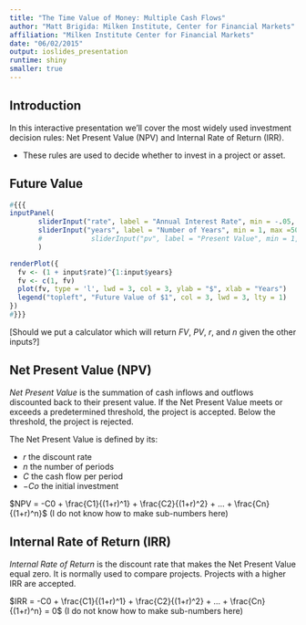 ```yaml
---
title: "The Time Value of Money: Multiple Cash Flows"
author: "Matt Brigida: Milken Institute, Center for Financial Markets"
affiliation: "Milken Institute Center for Financial Markets"
date: "06/02/2015"
output: ioslides_presentation
runtime: shiny
smaller: true
---
```


## Introduction

In this interactive presentation we'll cover the most widely used investment decision rules: Net Present Value (NPV) and Internal Rate of Return (IRR).

- These rules are used to decide whether to invest in a project or asset.




## Future Value
```r
#{{{
inputPanel(
	   sliderInput("rate", label = "Annual Interest Rate", min = -.05, max =0.5, step = .01, value = .05),
	   sliderInput("years", label = "Number of Years", min = 1, max =50, step = 1, value = 10)
	   #            sliderInput("pv", label = "Present Value", min = 1, max =50, step = 1, value = 10),
	   )

renderPlot({
  fv <- (1 + input$rate)^{1:input$years}
  fv <- c(1, fv)
  plot(fv, type = 'l', lwd = 3, col = 3, ylab = "$", xlab = "Years")
  legend("topleft", "Future Value of $1", col = 3, lwd = 3, lty = 1)
})
#}}}
```


[Should we put a calculator which will return *FV*, *PV*, *r*, and *n* given the other inputs?]

<!---
```r
#{{{
# inputPanel(
#            sliderInput("corr", label = "Stock Correlation", min = -1, max =1, step = 1, value = 1)
#            )
# 
# renderPlot({
#   par(mfrow = c(2,1), mai = c(.1,.8,.3,.1))
#   x <- seq(0, 2 * pi, by = .01)
#   plot(0.25 * sin(x), type = 'l', lwd = 2, col = 3, ylab = "Asset Return", ylim = c(-.3, .3), xlab = "", xaxt = 'n')
# legend("topright", c("Stock 1", "Stock 2"), col = c(3, 4), lwd = c(2,2), lty = c(1,2))
# 
#   y <- 0
#   if (input$corr == -1){
#     lines(-0.25 * sin(x), type = 'l', lwd = 2, col = 4, lty = 2)
#   } else {
#     if (input$corr == 0){
#       lines(0.25 * cos(x), type = 'l', lwd = 2, col = 4, lty = 2)
#     } else {
#       lines(0.25 * sin(x), type = 'l', lwd = 2, col = 4, lty = 2)
#     }
#   }
# 
#   if (input$corr == -1){
#     plot(0 * sin(x), ylim = c(-.3, .3), ylab = "Port. Return", type  = 'l', lwd = 2, xaxt = 'n', xlab = "Time")
#   } else {
#     if (input$corr == 0){
#       plot(0.5 * 0.25 * sin(x), ylim = c(-.3, .3), ylab = "Port. Return", type  = 'l', lwd = 2, xaxt = 'n', xlab = "Time")
#     } else {
#       plot(0.25 * sin(x), ylim = c(-.3, .3), ylab = "Port. Return", type  = 'l', lwd = 2, xaxt = 'n', xlab = "Time")
#     }
#   } 
#   })
#}}}
```
-->


## Net Present Value (NPV)

*Net Present Value* is the summation of cash inflows and outflows discounted back to their present value. If the Net Present Value meets or exceeds a predetermined threshold, the project is accepted. Below the threshold, the project is rejected. 

The Net Present Value is defined by its: 

- $r$ the discount rate
- $n$ the number of periods
- $C$ the cash flow per period
- $-Co$ the initial investment

$NPV = -C0 + \frac{C1}{(1+r)^1} + \frac{C2}{(1+r)^2} + ... + \frac{Cn}{(1+r)^n}$ (I do not know how to make sub-numbers here)

## Internal Rate of Return (IRR)

*Internal Rate of Return* is the discount rate that makes the Net Present Value equal zero. It is normally used to compare projects. Projects with a higher IRR are accepted.

$IRR = -C0 + \frac{C1}{(1+r)^1} + \frac{C2}{(1+r)^2} + ... + \frac{Cn}{(1+r)^n} = 0$ (I do not know how to make sub-numbers here)
